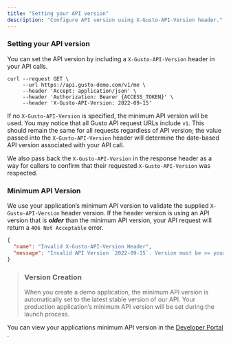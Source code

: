 ```yaml
---
title: "Setting your API version"
description: "Configure API version using X-Gusto-API-Version header."
---
```

### Setting your API version

You can set the API version by including a `X-Gusto-API-Version` header in your API calls.

```curl
curl --request GET \
     --url https://api.gusto-demo.com/v1/me \
     --header 'Accept: application/json' \
     --header 'Authorization: Bearer {ACCESS_TOKEN}' \
     --header 'X-Gusto-API-Version: 2022-09-15'

```

If no `X-Gusto-API-Version` is specified, the minimum API version will be used. You may notice that all Gusto API request URLs include `v1`. This should remain the same for all requests regardless of API version; the value passed into the `X-Gusto-API-Version` header will determine the date-based API version associated with your API call.

We also pass back the `X-Gusto-API-Version` in the response header as a way for callers to confirm that their requested `X-Gusto-API-Version` was respected.

### Minimum API Version

We use your application’s minimum API version to validate the supplied `X-Gusto-API-Version` header version. If the header version is using an API version that is _**older**_ than the minimum API version, your API request will return a `406 Not Acceptable` error.

```json
{
  "name": "Invalid X-Gusto-API-Version Header",
  "message": "Invalid API Version `2022-09-15`. Version must be >= your application's minimum API version `2022-11-01` and not in the future."
}
```

> ### Version Creation
> 
> When you create a demo application, the minimum API version is automatically set to the latest stable version of our API. Your production application’s minimum API version will be set during the launch process.

You can view your applications minimum API version in the [Developer Portal](https://dev.gusto.com/account/sign_in)
.

<img className="block" src="images/files_readme_io/_e701450_Screen_Shot_2022_12_06_at_9.46.55_AM.png" alt="" />

